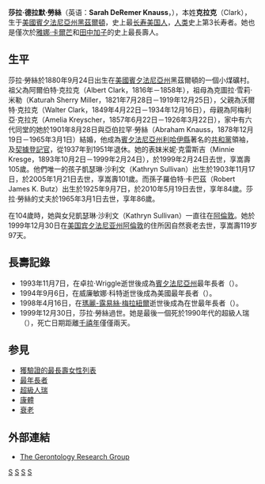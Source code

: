 {{Infobox Officeholder
| image       = File:Sarah Knauss 1897.jpg
| caption = 1897年，17歲的莎拉·勞絲
| office      =  <!-- 注释出：[[File:Guinness_World_Records.svg|23px]]-->[[世界纪录|全世界最长寿在世人物]]
| term_start = 1998年4月16日
| term_end = 1999年12月30日
| predecessor = [[瑪麗-露易絲·梅拉紐爾|瑪麗-露易絲·梅拉紐爾]]（加拿大人，117岁230天）
| successor = [[伊娃·莫里斯|伊娃·莫里斯]]（英国人，114岁360天）
| office1      =  <!-- 注释出：[[File:Guinness_World_Records.svg|23px]] --> [[吉尼斯世界纪录|人类史上最长寿的美国人]]
| term_start1= 1998年5月31日－（美国第1及世界第3）
| term_end1 = 
| predecessor1 = [[露西·漢娜|露西·漢娜]]（117岁248天）
| name        =Sarah DeRemer Knauss <br>莎拉·德拉默·勞絲
| nationality  = {{USA}}
| death_cause = 自然死亡
| birthname  = Sarah DeRemer Clark
| birth_date  = {{Birth date|1880|9|24}}
| birth_place = {{flag|USA|1877}}[[宾夕法尼亚州|宾夕法尼亚州]][[黑茲爾頓|黑茲爾頓]]
| death_date  = {{Death date|1999|12|30}}（{{Age in years and days|1880|9|24|1999|12|30}}）
| death_place = {{USA}}[[宾夕法尼亚州|宾夕法尼亚州]][[阿倫敦_(賓夕法尼亞州)|阿倫敦]]
| relatives = 祖父：Albert Clark<br>（1816－1858）<br>祖母：Katurah Sherry Miller<br>（1821.07.28－1919.12.25）<br>父親：Walter Clark<br>（1849.04.22－1934.12.16）<br>母親：Amelia Kreyscher<br> （1857.06.22－1926.03.22）<br>表妹：Minnie Kresge<br>（1893.10.02－1999.02.24，105岁）<br>女兒：Kathryn Sullivan<br>（1903.11.17－2005.01.21，101岁）<br>孫子：Robert James K. Butz<br>（1925.09.07－2010.05.19，84岁）
| spouse   = {{marriage|Abraham Knauss|1901|1965|end=wid}}
}}
'''莎拉·德拉默·勞絲'''（英语：'''Sarah DeRemer Knauss'''，{{bd|1880年|9月24日|1999年|12月30日|catIdx=C}}），本姓'''克拉克'''（Clark），生于[[美國|美國]][[賓夕法尼亞州|賓夕法尼亞州]][[黑兹尔顿|黑茲爾頓]]，史上最[[长寿|长寿]][[美国人|美国人]]，[[人类|人类]]史上第3长寿者。她也是僅次於[[雅娜·卡爾芒|雅娜·卡爾芒]]和[[田中加子|田中加子]]的史上最長壽人。

==生平==
莎拉·勞絲於1880年9月24日出生在[[美國|美國]][[賓夕法尼亞州|賓夕法尼亞州]]黑茲爾頓的一個小煤礦村。祖父為阿爾伯特·克拉克（Albert Clark，1816年－1858年），祖母為克圖拉·雪莉·米勒（Katurah Sherry Miller，1821年7月28日－1919年12月25日），父親為沃爾特·克拉克（Walter Clark，1849年4月22日－1934年12月16日），母親為阿梅利亞·克拉克（Amelia Kreyscher，1857年6月22日－1926年3月22日），家中有六代同堂的她於1901年8月28日與亞伯拉罕·勞絲（Abraham Knauss，1878年12月19日－1965年3月1日）結婚，他成為[[賓夕法尼亞州|賓夕法尼亞州]][[利哈伊縣|利哈伊縣]]著名的[[共和黨_(美國)|共和黨]]領袖，及[[契據登記官|契據登記官]]，從1937年到1951年退休。她的表妹米妮·克雷斯吉（Minnie Kresge，1893年10月2日－1999年2月24日），於1999年2月24日去世，享嵩壽105歲。他們唯一的孩子凱瑟琳·沙利文（Kathryn Sullivan）出生於1903年11月17日，於2005年1月21日去世，享嵩壽101歲。而孫子羅伯特·卡巴茲（Robert James K. Butz）出生於1925年9月7日，於2010年5月19日去世，享年84歲。莎拉·勞絲的丈夫於1965年3月1日去世，享年86歲。

在104歲時，她與女兒凱瑟琳·沙利文（Kathryn Sullivan）一直往在[[阿倫敦_(賓夕法尼亞州)|阿倫敦]]。她於1999年12月30日在[[美国|美国]][[宾夕法尼亚州|宾夕法尼亚州]][[阿倫敦_(賓夕法尼亞州)|阿倫敦]]的住所因自然衰老去世，享嵩壽119岁97天。

==長壽記錄==
* 1993年11月7日，在卓拉·Wriggle逝世後成為[[賓夕法尼亞州|賓夕法尼亞州]]最年長者（{{Age in years and days|1880|9|24|1993|11|7}}）。
* 1994年9月6日，在威廉敏娜·科特逝世後成為美國最年長者（{{Age in years and days|1880|9|24|1994|9|6}}）。
* 1998年4月16日，在[[瑪麗-露易絲·梅拉紐爾|瑪麗-露易絲·梅拉紐爾]]逝世後成為在世最年長者（{{Age in years and days|1880|9|24|1998|4|16}}）。
* 1999年12月30日，莎拉·勞絲過世。她是最後一個死於1990年代的超級人瑞（{{Age in years and days|1880|9|24|1999|12|30}}），死亡日期距離[[千禧年|千禧年]]僅僅兩天。

==参見==
* [[獲驗證的最長壽女性列表|獲驗證的最長壽女性列表]]
* [[最年長者|最年長者]]
* [[超級人瑞|超級人瑞]]
* [[康体|康體]]
* [[衰老|衰老]]

== 外部連結 ==
* [http://www.grg.org The Gerontology Research Group] {{Wayback|url=http://www.grg.org/ |date=20110224094846 }}

{{start box}}
{{s-before|[[瑪麗-露易絲·梅拉紐爾|瑪麗-露易絲·梅拉紐爾]]}}
{{s-title|[[最年長者|在世最年长者]]|1998年4月16日－1999年12月30日}}
{{s-after|[[伊娃·莫里斯|伊娃·莫里斯]]}}
{{end box}}

{{最年長者}}

[[Category:美國超級人瑞|S]]
[[Category:賓夕法尼亞州人|S]]
[[Category:美国之最|S]]
[[Category:世界最年长者|S]]